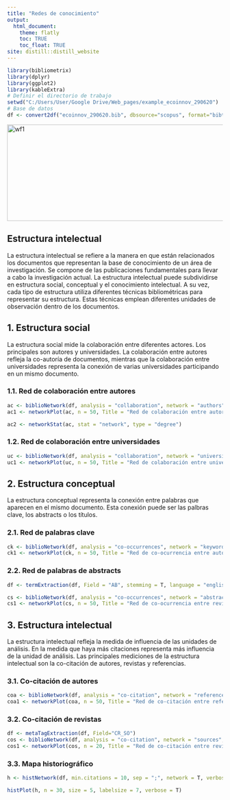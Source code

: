 ```yaml
---
title: "Redes de conocimiento"
output: 
  html_document:
    theme: flatly
    toc: TRUE
    toc_float: TRUE
site: distill::distill_website
---
```


```r
library(bibliometrix)
library(dplyr)
library(ggplot2)
library(kableExtra)
# Definir el directorio de trabajo
setwd("C:/Users/User/Google Drive/Web_pages/example_ecoinnov_290620")
# Base de datos
df <- convert2df("ecoinnov_290620.bib", dbsource="scopus", format="bibtex")
```

<img src="C:/Users/User/Google Drive/Web_pages/bibliometriar/wf_estructuras.png" alt="wf1" title="wf1" width="640" height="225" />

## Estructura intelectual
La estructura intelectual se refiere a la manera en que están relacionados los documentos que representan la base de conocimiento de un área de investigación. Se compone de las publicaciones fundamentales para llevar a cabo la investigación actual. La estructura intelectual puede subdividirse en estructura social, conceptual y el conocimiento intelectual. A su vez, cada tipo de estructura utiliza diferentes técnicas bibliométricas para representar su estructura. Estas técnicas emplean diferentes unidades de observación dentro de los documentos.

## 1. Estructura social
La estructura social mide la colaboración entre diferentes actores. Los principales son autores y universidades. La colaboración entre autores refleja la co-autoría de documentos, mientras que la colaboración entre universidades representa la conexión de varias universidades participando en un mismo documento.

### 1.1. Red de colaboración entre autores

```r
ac <- biblioNetwork(df, analysis = "collaboration", network = "authors", sep = ";")
ac1 <- networkPlot(ac, n = 50, Title = "Red de colaboración entre autores", type = "auto", labelsize = 1)
```

```r
ac2 <- networkStat(ac, stat = "network", type = "degree")
```

### 1.2. Red de colaboración entre universidades

```r
uc <- biblioNetwork(df, analysis = "collaboration", network = "universities", sep = ";")
uc1 <- networkPlot(uc, n = 50, Title = "Red de colaboración entre universidades", type = "auto", labelsize = 1)
```

## 2. Estructura conceptual
La estructura conceptual representa la conexión entre palabras que aparecen en el mismo documento. Esta conexión puede ser las palbras clave, los abstracts o los títulos.

### 2.1. Red de palabras clave

```r
ck <- biblioNetwork(df, analysis = "co-occurrences", network = "keywords", sep = ";")
ck1 <- networkPlot(ck, n = 50, Title = "Red de co-ocurrencia entre autores", type = "auto", labelsize = 1)
```

### 2.2. Red de palabras de abstracts

```r
df <- termExtraction(df, Field = "AB", stemming = T, language = "english", keep.terms=NULL, verbose=T)
```

```r
cs <- biblioNetwork(df, analysis = "co-occurrences", network = "abstracts", sep = ";", shortlabel = T)
cs1 <- networkPlot(cs, n = 50, Title = "Red de co-ocurrencia entre revistas", labelsize = 1)
```

## 3. Estructura intelectual
La estructura intelectual refleja la medida de influencia de las unidades de análisis. En la medida que haya más citaciones representa más influencia de la unidad de análisis. Las principales mediciones de la estructura intelectual son la co-citación de autores, revistas y referencias.

### 3.1. Co-citación de autores

```r
coa <- biblioNetwork(df, analysis = "co-citation", network = "references", sep = ";")
coa1 <- networkPlot(coa, n = 50, Title = "Red de co-citación entre referencias", labelsize = 1)
```

### 3.2. Co-citación de revistas

```r
df <- metaTagExtraction(df, Field="CR_SO")
cos <- biblioNetwork(df, analysis = "co-citation", network = "sources", sep = ";")
cos1 <- networkPlot(cos, n = 20, Title = "Red de co-citación entre revistas", labelsize = 1)
```

### 3.3. Mapa historiográfico

```r
h <- histNetwork(df, min.citations = 10, sep = ";", network = T, verbose = T)
```

```r
histPlot(h, n = 30, size = 5, labelsize = 7, verbose = T)
```
